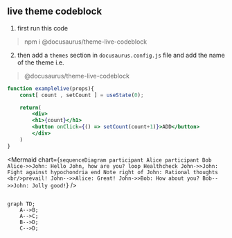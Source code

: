 ## live theme codeblock

1. first run this code

> npm i @docusaurus/theme-live-codeblock 

2. then add a `themes` section in `docusaurus.config.js` file and add the name of the theme i.e.

> @docusaurus/theme-live-codeblock


```jsx live
function examplelive(props){
    const[ count , setCount ] = useState(0);

    return(
        <div>
        <h1>{count}</h1>
        <button onClick={() => setCount(count+1)}>ADD</button>
        </div>
    )
}     
```


<Mermaid chart={`sequenceDiagram
    participant Alice
    participant Bob
    Alice->>John: Hello John, how are you?
    loop Healthcheck
        John->>John: Fight against hypochondria
    end
    Note right of John: Rational thoughts <br/>prevail!
    John-->>Alice: Great!
    John->>Bob: How about you?
    Bob-->>John: Jolly good!`} />



```mermaid

graph TD;
    A-->B;
    A-->C;
    B-->D;
    C-->D;

```